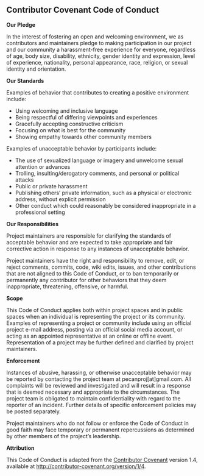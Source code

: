 ## Contributor Covenant Code of Conduct

**Our Pledge**

In the interest of fostering an open and welcoming environment, we as contributors and maintainers pledge to making participation in our project and our community a harassment-free experience for everyone, regardless of age, body size, disability, ethnicity, gender identity and expression, level of experience, nationality, personal appearance, race, religion, or sexual identity and orientation.

**Our Standards**

Examples of behavior that contributes to creating a positive environment include:

   * Using welcoming and inclusive language
   * Being respectful of differing viewpoints and experiences
   * Gracefully accepting constructive criticism
   * Focusing on what is best for the community
   * Showing empathy towards other community members

Examples of unacceptable behavior by participants include:

* The use of sexualized language or imagery and unwelcome sexual attention or advances
* Trolling, insulting/derogatory comments, and personal or political attacks
* Public or private harassment
* Publishing others' private information, such as a physical or electronic address, without explicit permission
* Other conduct which could reasonably be considered inappropriate in a professional setting



**Our Responsibilities**

Project maintainers are responsible for clarifying the standards of acceptable behavior and are expected to take appropriate and fair corrective action in response to any instances of unacceptable behavior.

Project maintainers have the right and responsibility to remove, edit, or reject comments, commits, code, wiki edits, issues, and other contributions that are not aligned to this Code of Conduct, or to ban temporarily or permanently any contributor for other behaviors that they deem inappropriate, threatening, offensive, or harmful.

**Scope**

This Code of Conduct applies both within project spaces and in public spaces when an individual is representing the project or its community. Examples of representing a project or community include using an official project e-mail address, posting via an official social media account, or acting as an appointed representative at an online or offline event. Representation of a project may be further defined and clarified by project maintainers.

**Enforcement**

Instances of abusive, harassing, or otherwise unacceptable behavior may be reported by contacting the project team at pecanproj[at]gmail.com. All complaints will be reviewed and investigated and will result in a response that is deemed necessary and appropriate to the circumstances. The project team is obligated to maintain confidentiality with regard to the reporter of an incident. Further details of specific enforcement policies may be posted separately.

Project maintainers who do not follow or enforce the Code of Conduct in good faith may face temporary or permanent repercussions as determined by other members of the project's leadership.

**Attribution**

This Code of Conduct is adapted from the [Contributor Covenant](http://contributor-covenant.org/)  version 1.4, available at [http://contributor-covenant.org/version/1/4](http://contributor-covenant.org/version/1/4/).

